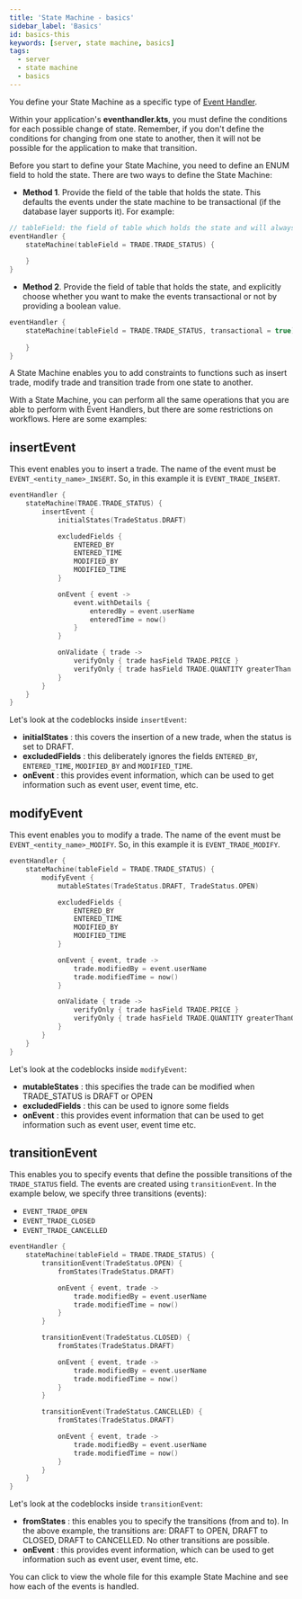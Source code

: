 ```yaml
---
title: 'State Machine - basics'
sidebar_label: 'Basics'
id: basics-this
keywords: [server, state machine, basics]
tags:
  - server
  - state machine
  - basics
---
```


You define your State Machine as a specific type of [Event Handler](/docs/develop/server-capabilities/core-business-logic-event-handler/). 

Within your application's **eventhandler.kts**, you must define the conditions for each possible change of state. Remember, if you don't define the conditions for changing from one state to another, then it will not be possible for the application to make that transition.

Before you start to define your State Machine, you need to define an ENUM field to hold the state. There are two ways to define the State Machine:


- **Method 1**. Provide the field of the table that holds the state. This defaults the events under the state machine to be transactional (if the database layer supports it). For example:
```kotlin
// tableField: the field of table which holds the state and will always be transaction if the database layer supports it.
eventHandler {
    stateMachine(tableField = TRADE.TRADE_STATUS) {
        
    }
}
```

- **Method 2**. Provide the field of table that holds the state, and explicitly choose whether you want to make the events transactional or not by providing a boolean value.
```kotlin
eventHandler {
    stateMachine(tableField = TRADE.TRADE_STATUS, transactional = true) {
        
    }
}
````

A State Machine enables you to add constraints to functions such as insert trade, modify trade and transition trade from one state to another.

With a State Machine, you can perform all the same operations that you are able to perform with Event Handlers, but there are some restrictions on workflows. Here are some examples:

## insertEvent

This event enables you to insert a trade. The name of the event must be `EVENT_<entity_name>_INSERT`. So, in this example it is `EVENT_TRADE_INSERT`.

```kotlin
eventHandler {
    stateMachine(TRADE.TRADE_STATUS) {
        insertEvent {
            initialStates(TradeStatus.DRAFT)

            excludedFields {
                ENTERED_BY
                ENTERED_TIME
                MODIFIED_BY
                MODIFIED_TIME
            }

            onEvent { event ->
                event.withDetails {
                    enteredBy = event.userName
                    enteredTime = now()
                }
            }

            onValidate { trade ->
                verifyOnly { trade hasField TRADE.PRICE }
                verifyOnly { trade hasField TRADE.QUANTITY greaterThan 0 }
            }
        }
    }
}
```

Let's look at the codeblocks inside `insertEvent`:

- **initialStates** : this covers the insertion of a new trade, when the status is set to DRAFT. 
- **excludedFields** : this deliberately ignores the fields `ENTERED_BY`, `ENTERED_TIME`, `MODIFIED_BY` and `MODIFIED_TIME`. 
- **onEvent** : this provides event information, which can be used to get information such as event user, event time, etc.

## modifyEvent

This event enables you to modify a trade. The name of the event must be `EVENT_<entity_name>_MODIFY`. So, in this example it is `EVENT_TRADE_MODIFY`.

```kotlin
eventHandler {
    stateMachine(tableField = TRADE.TRADE_STATUS) {
        modifyEvent {
            mutableStates(TradeStatus.DRAFT, TradeStatus.OPEN)

            excludedFields {
                ENTERED_BY
                ENTERED_TIME
                MODIFIED_BY
                MODIFIED_TIME
            }

            onEvent { event, trade ->
                trade.modifiedBy = event.userName
                trade.modifiedTime = now()
            }

            onValidate { trade ->
                verifyOnly { trade hasField TRADE.PRICE }
                verifyOnly { trade hasField TRADE.QUANTITY greaterThanOrEqual 0 }
            }
        }
    }
}
```

Let's look at the codeblocks inside `modifyEvent`:

- **mutableStates** : this specifies the trade can be modified when TRADE_STATUS is DRAFT or OPEN
- **excludedFields** : this can be used to ignore some fields
- **onEvent** : this provides event information that can be used to get information such as event user, event time etc.

## transitionEvent

This enables you to specify events that define the possible transitions of the `TRADE_STATUS` field. The events are created using `transitionEvent`. In the example below, we specify three transitions (events): 

- `EVENT_TRADE_OPEN`
- `EVENT_TRADE_CLOSED`
- `EVENT_TRADE_CANCELLED`

```kotlin
eventHandler {
    stateMachine(tableField = TRADE.TRADE_STATUS) {
        transitionEvent(TradeStatus.OPEN) {
            fromStates(TradeStatus.DRAFT)

            onEvent { event, trade ->
                trade.modifiedBy = event.userName
                trade.modifiedTime = now()
            }
        }

        transitionEvent(TradeStatus.CLOSED) {
            fromStates(TradeStatus.DRAFT)

            onEvent { event, trade ->
                trade.modifiedBy = event.userName
                trade.modifiedTime = now()
            }
        }

        transitionEvent(TradeStatus.CANCELLED) {
            fromStates(TradeStatus.DRAFT)

            onEvent { event, trade ->
                trade.modifiedBy = event.userName
                trade.modifiedTime = now()
            }
        }
    }
}
```

Let's look at the codeblocks inside `transitionEvent`:

- **fromStates** : this enables you to specify the transitions (from and to). In the above example, the transitions are: DRAFT to OPEN, DRAFT to CLOSED, DRAFT to CANCELLED. No other transitions are possible.
- **onEvent** : this provides event information, which can be used to get information such as event user, event time, etc.

You can click to view the whole file for this example State Machine and see how each of the events is handled.
